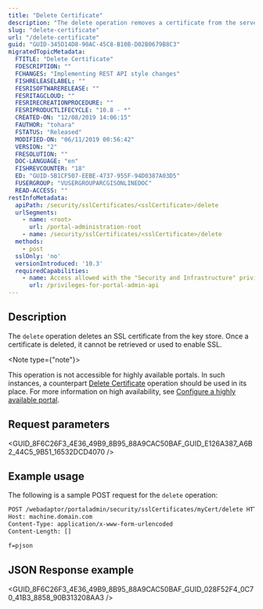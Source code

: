 ```yaml
---
title: "Delete Certificate"
description: "The delete operation removes a certificate from the server's key store."
slug: "delete-certificate"
url: "/delete-certificate"
guid: "GUID-345D14D8-90AC-45C8-B10B-D02B0679B8C3"
migratedTopicMetadata:
  FTITLE: "Delete Certificate"
  FDESCRIPTION: ""
  FCHANGES: "Implementing REST API style changes"
  FISHRELEASELABEL: ""
  FESRISOFTWARERELEASE: ""
  FESRITAGCLOUD: ""
  FESRIRECREATIONPROCEDURE: ""
  FESRIPRODUCTLIFECYCLE: "10.8 - *"
  CREATED-ON: "12/08/2019 14:06:15"
  FAUTHOR: "tohara"
  FSTATUS: "Released"
  MODIFIED-ON: "06/11/2019 00:56:42"
  VERSION: "2"
  FRESOLUTION: ""
  DOC-LANGUAGE: "en"
  FISHREVCOUNTER: "18"
  ED: "GUID-5B1CF507-EEBE-4737-955F-94D0387A03D5"
  FUSERGROUP: "VUSERGROUPARCGISONLINEDOC"
  READ-ACCESS: ""
restInfoMetadata:
  apiPath: /security/sslCertificates/<sslCertificate>/delete
  urlSegments:
    - name: <root>
      url: /portal-administration-root
    - name: /security/sslCertificates/<sslCertificate>/delete
  methods:
    - post
  sslOnly: 'no'
  versionIntroduced: '10.3'
  requiredCapabilities:
    - name: Access allowed with the "Security and Infrastructure" privilege in a single machine environment
      url: /privileges-for-portal-admin-api
---
```



## Description

The `delete` operation deletes an SSL certificate from the key store. Once a certificate is deleted, it cannot be retrieved or used to enable SSL.

<Note type={"note"}>

This operation is not accessible for highly available portals. In such instances, a counterpart [Delete Certificate](/delete-certificate-ha) operation should be used in its place. For more information on high availability, see [Configure a highly available portal](https://enterprise.arcgis.com/en/portal/latest/administer/windows/configuring-a-highly-available-portal.htm).

</Note>

## Request parameters

<GUID_8F6C26F3_4E36_49B9_8B95_88A9CAC50BAF_GUID_E126A387_A6B2_44C5_9B51_16532DCD4070 />

## Example usage

The following is a sample POST request for the `delete` operation:

```markdown
POST /webadaptor/portaladmin/security/sslCertificates/myCert/delete HTTP/1.1
Host: machine.domain.com
Content-Type: application/x-www-form-urlencoded
Content-Length: []

f=pjson
```

## JSON Response example

<GUID_8F6C26F3_4E36_49B9_8B95_88A9CAC50BAF_GUID_028F52F4_0C70_41B3_8858_90B313208AA3 />
